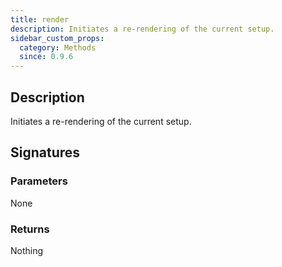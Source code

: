 ```yaml
---
title: render
description: Initiates a re-rendering of the current setup.
sidebar_custom_props:
  category: Methods
  since: 0.9.6
---
```


<SinceBadge since="0.9.6" />


## Description
Initiates a re-rendering of the current setup. 

## Signatures

<TypeTable>
    <TypeRow type="js" name="render(): void;" />
    <TypeRow type="net" name="void Render()" />
    <TypeRow type="android" name="fun render(): Unit" />
</TypeTable>

### Parameters 
None 

### Returns 
Nothing 

